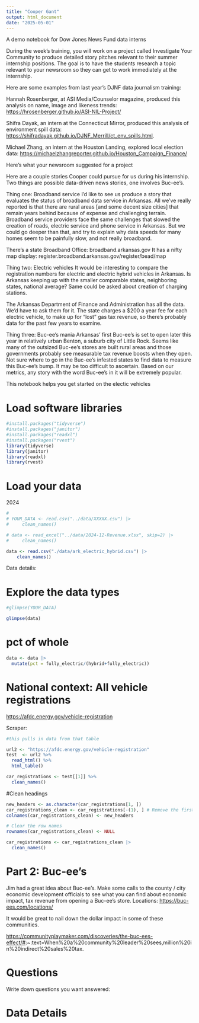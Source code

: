 ```yaml
---
title: "Cooper Gant"
output: html_document
date: "2025-05-01"
---
```


A demo notebook for Dow Jones News Fund data interns

During the week’s training, you will work on a project called Investigate Your Community to produce detailed story pitches relevant to their summer internship positions. The goal is to have the students research a topic relevant to your newsroom so they can get to work immediately at the internship.

Here are some examples from last year’s DJNF data journalism training:

Hannah Rosenberger, at ASI Media/Counselor magazine, produced this analysis on name, image and likeness trends: <https://hrosenberger.github.io/ASI-NIL-Project/>

Shifra Dayak, an intern at the Connecticut Mirror, produced this analysis of environment spill data: <https://shifradayak.github.io/DJNF_Merrill/ct_env_spills.html>.

Michael Zhang, an intern at the Houston Landing, explored local election data: <https://michaelzhangreporter.github.io/Houston_Campaign_Finance/>

Here's what your newsroom suggested for a project

Here are a couple stories Cooper could pursue for us during his internship. Two things are possible data-driven news stories, one involves Buc-ee's.

Thing one: Broadband service I'd like to see us produce a story that evaluates the status of broadband data service in Arkansas. All we've really reported is that there are rural areas [and some decent size cities] that remain years behind because of expense and challenging terrain. Broadband service providers face the same challenges that slowed the creation of roads, electric service and phone service in Arkansas. But we could go deeper than that, and try to explain why data speeds for many homes seem to be painfully slow, and not really broadband.

There's a state Broadband Office: broadband.arkansas.gov It has a nifty map display: register.broadband.arkansas.gov/register/bead/map

Thing two: Electric vehicles It would be interesting to compare the registration numbers for electric and electric hybrid vehicles in Arkansas. Is Arkansas keeping up with the smaller comparable states, neighboring states, national average? Same could be asked about creation of charging stations.

The Arkansas Department of Finance and Administration has all the data. We'd have to ask them for it. The state charges a \$200 a year fee for each electric vehicle, to make up for "lost" gas tax revenue, so there's probably data for the past few years to examine.

Thing three: Buc-ee's mania Arkansas' first Buc-ee's is set to open later this year in relatively urban Benton, a suburb city of Little Rock. Seems like many of the outsized Buc-ee's stores are built rural areas and those governments probably see measurable tax revenue boosts when they open. Not sure where to go in the Buc-ee's infested states to find data to measure this Buc-ee's bump. It may be too difficult to ascertain. Based on our metrics, any story with the word Buc-ee's in it will be extremely popular.

This notebook helps you get started on the electic vehicles

# Load software libraries

```r
#install.packages("tidyverse")
#install.packages("janitor")
#install.packages("readxl")
#install.packages("rvest")
library(tidyverse)
library(janitor)
library(readxl)
library(rvest)

```

# Load your data

2024

```r

# 
# YOUR_DATA <- read.csv("../data/XXXXX.csv") |> 
#     clean_names()

# data <- read_excel("../data/2024-12-Revenue.xlsx", skip=2) |> 
#     clean_names()

data <- read.csv("./data/ark_electric_hybrid.csv") |> 
    clean_names()


```

Data details:

# Explore the data types

```r

#glimpse(YOUR_DATA)

glimpse(data)

```

# pct of whole

```r
data <- data |> 
  mutate(pct = fully_electric/(hybrid+fully_electric))
```

# National context: All vehicle registrations

<https://afdc.energy.gov/vehicle-registration>

Scraper:

```r
#this pulls in data from that table

url2 <- "https://afdc.energy.gov/vehicle-registration"
test  <- url2 %>%
  read_html() %>%
  html_table() 

car_registrations <- test[[1]] %>%
  clean_names() 

```

#Clean headings

```r
new_headers <- as.character(car_registrations[1, ])
car_registrations_clean <- car_registrations[-(1), ] # Remove the first two rows
colnames(car_registrations_clean) <- new_headers

# Clear the row names
rownames(car_registrations_clean) <- NULL

car_registrations <- car_registrations_clean |> 
  clean_names()


```

# Part 2: Buc-ee's

Jim had a great idea about Buc-ee's. Make some calls to the county / city economic development officials to see what you can find about economic impact, tax revenue from opening a Buc-ee's store. Locations: <https://buc-ees.com/locations/>

It would be great to nail down the dollar impact in some of these communities.

<https://communityplaymaker.com/discoveries/the-buc-ees-effect/#>:\~:text=When%20a%20community%20leader%20sees,million%20in%20indirect%20sales%20tax.

# Questions

Write down questions you want answered:

# Data Details
